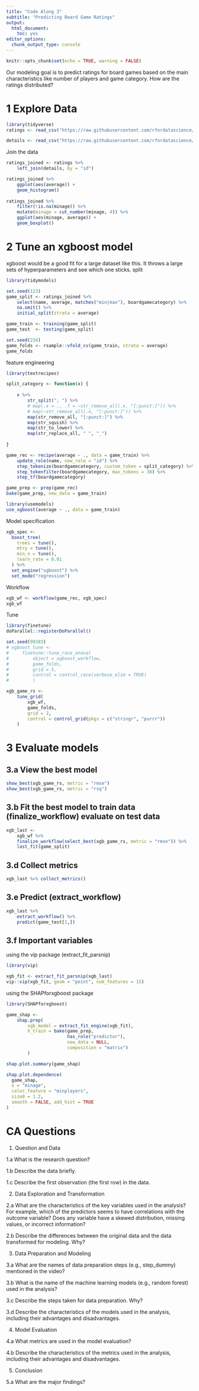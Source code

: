 ```yaml
---
title: "Code Along 3"
subtitle: "Predicting Board Game Ratings"
output: 
  html_document: 
    toc: yes
editor_options: 
  chunk_output_type: console
---
```


```r
knitr::opts_chunk$set(echo = TRUE, warning = FALSE)
```

Our modeling goal is to predict ratings for board games based on the main characteristics like number of players and game category. How are the ratings distributed?


# 1 Explore Data

```r
library(tidyverse)
ratings <- read_csv("https://raw.githubusercontent.com/rfordatascience/tidytuesday/master/data/2022/2022-01-25/ratings.csv")

details <- read_csv("https://raw.githubusercontent.com/rfordatascience/tidytuesday/master/data/2022/2022-01-25/details.csv")

```

Join the data
```r
ratings_joined <- ratings %>%
    left_join(details, by = "id")
```

```r
ratings_joined %>%
    ggplot(aes(average)) +
    geom_histogram()
    
ratings_joined %>%
    filter(!is.na(minage)) %>%
    mutate(minage = cut_number(minage, 4)) %>%
    ggplot(aes(minage, average)) +
    geom_boxplot()
```

# 2 Tune an xgboost model 
xgboost would be a good fit for a large dataset like this. It throws a large sets of hyperparameters and see which one sticks.
split
```r
library(tidymodels)

set.seed(123)
game_split <- ratings_joined %>%
    select(name, average, matches("min|max"), boardgamecategory) %>%
    na.omit() %>%
    initial_split(strata = average)

game_train <- training(game_split)
game_test  <- testing(game_split)

set.seed(234)
game_folds <- rsample::vfold_cv(game_train, strata = average)
game_folds
```

feature engineering

```r
library(textrecipes)

split_category <- function(x) {
    
    x %>%
        str_split(", ") %>%
        # map(.x = ., .f = ~str_remove_all(.x, "[:punct:]")) %>%
        # map(~str_remove_all(.x, "[:punct:]")) %>%
        map(str_remove_all, "[:punct:]") %>%
        map(str_squish) %>% 
        map(str_to_lower) %>% 
        map(str_replace_all, " ", "_")
    
}

game_rec <- recipe(average ~ ., data = game_train) %>%
    update_role(name, new_role = "id") %>%
    step_tokenize(boardgamecategory, custom_token = split_category) %>%
    step_tokenfilter(boardgamecategory, max_tokens = 30) %>%
    step_tf(boardgamecategory)

game_prep <- prep(game_rec)
bake(game_prep, new_data = game_train)
```


```r
library(usemodels)
use_xgboost(average ~ ., data = game_train)
```

Model specification
```r
xgb_spec <-
  boost_tree(
    trees = tune(),
    mtry = tune(),
    min_n = tune(),
    learn_rate = 0.01
  ) %>%
  set_engine("xgboost") %>%
  set_mode("regression")

```

Workflow
```r
xgb_wf <- workflow(game_rec, xgb_spec)
xgb_wf
```

Tune 
```r
library(finetune)
doParallel::registerDoParallel()

set.seed(99383)
# xgboost_tune <-
#     finetune::tune_race_anova(
#         object = xgboost_workflow, 
#         game_folds,
#         grid = 5,
#         control = control_race(verbose_elim = TRUE)
#         )

xgb_game_rs <-
    tune_grid(
        xgb_wf,
        game_folds,
        grid = 2,
        control = control_grid(pkgs = c("stringr", "purrr"))
    )
```


# 3 Evaluate models

## 3.a View the best model
```r
show_best(xgb_game_rs, metric = "rmse")
show_best(xgb_game_rs, metric = "rsq")
```

## 3.b Fit the best model to train data (finalize_workflow) evaluate on test data
```r
xgb_last <- 
    xgb_wf %>% 
    finalize_workflow(select_best(xgb_game_rs, metric = "rmse")) %>%
    last_fit(game_split)
```

## 3.d Collect metrics
```r
xgb_last %>% collect_metrics()
```

## 3.e Predict (extract_workflow)
```r
xgb_last %>%
    extract_workflow() %>%
    predict(game_test[1,])
```

## 3.f Important variables 
using the vip package (extract_fit_parsnip)
```r
library(vip)

xgb_fit <- extract_fit_parsnip(xgb_last)
vip::vip(xgb_fit, geom = "point", num_features = 15)
```

using the SHAPforxgboost package
```r
library(SHAPforxgboost)

game_shap <- 
    shap.prep(
        xgb_model = extract_fit_engine(xgb_fit),  
        X_train = bake(game_prep, 
                       has_role("predictor"), 
                       new_data = NULL, 
                       composition = "matrix")
        )

shap.plot.summary(game_shap)

shap.plot.dependence(
  game_shap,
  x = "minage",
  color_feature = "minplayers",
  size0 = 1.2,
  smooth = FALSE, add_hist = TRUE
)
```



# CA Questions

1. Question and Data

1.a What is the research question?


1.b Describe the data briefly.


1.c Describe the first observation (the first row) in the data.




2. Data Exploration and Transformation

2.a What are the characteristics of the key variables used in the analysis? For example, which of the predictors seems to have correlations with the outcome variable? Does any variable have a skewed distribution, missing values, or incorrect information?


2.b Describe the differences between the original data and the data transformed for modeling. Why?




3. Data Preparation and Modeling

3.a What are the names of data preparation steps (e.g., step_dummy) mentioned in the video?


3.b What is the name of the machine learning models (e.g., random forest) used in the analysis?


3.c Describe the steps taken for data preparation. Why?


3.d Describe the characteristics of the models used in the analysis, including their advantages and disadvantages.




4. Model Evaluation

4.a What metrics are used in the model evaluation?


4.b Describe the characteristics of the metrics used in the analysis, including their advantages and disadvantages.




5. Conclusion

5.a What are the major findings?

